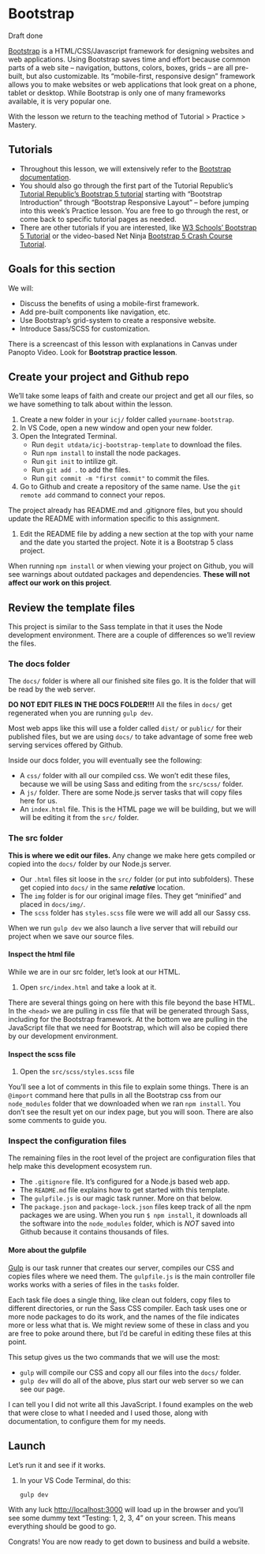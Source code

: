 # Bootstrap

::: callout
Draft done
:::

[Bootstrap](https://getbootstrap.com/) is a HTML/CSS/Javascript framework for designing websites and web applications. Using Bootstrap saves time and effort because common parts of a web site -- navigation, buttons, colors, boxes, grids -- are all pre-built, but also customizable.  Its "mobile-first, responsive design" framework allows you to make websites or web applications that look great on a phone, tablet or desktop. While Bootstrap is only one of many frameworks available, it is very popular one.

With the lesson we return to the teaching method of Tutorial > Practice > Mastery.

## Tutorials

- Throughout this lesson, we will extensively refer to the [Bootstrap documentation](https://getbootstrap.com/docs/5.3/getting-started/introduction/). 
- You should also go through the first part of the Tutorial Republic's [Tutorial Republic's Bootstrap 5 tutorial](https://www.tutorialrepublic.com/twitter-bootstrap-tutorial/) starting with "Bootstrap Introduction" through "Bootstrap Responsive Layout" -- before jumping into this week's Practice lesson.  You are free to go through the rest, or come back to specific tutorial pages as needed.
- There are other tutorials if you are interested, like [W3 Schools' Bootstrap 5 Tutorial](https://www.w3schools.com/bootstrap5/) or the video-based Net Ninja [Bootstrap 5 Crash Course Tutorial](https://www.youtube.com/playlist?list=PL4cUxeGkcC9joIM91nLzd_qaH_AimmdAR).


## Goals for this section

We will:

- Discuss the benefits of using a mobile-first framework.
- Add pre-built components like navigation, etc.
- Use Bootstrap's grid-system to create a responsive website.
- Introduce Sass/SCSS for customization.

::: callout-tip
There is a screencast of this lesson with explanations in Canvas under Panopto Video. Look for **Bootstrap practice lesson**.
:::

## Create your project and Github repo

We'll take some leaps of faith and create our project and get all our files, so we have something to talk about within the lesson.

1. Create a new folder in your `icj/` folder called `yourname-bootstrap`.
1. In VS Code, open a new window and open your new folder.
1. Open the Integrated Terminal.
    - Run `degit utdata/icj-bootstrap-template` to download the files.
    - Run `npm install` to install the node packages.
    - Run `git init` to intilize git.
    - Run `git add .` to add the files.
    - Run `git commit -m "first commit"` to commit the files.
1. Go to Github and create a repository of the same name. Use the `git remote add` command to connect your repos.

The project already has README.md and .gitignore files, but you should update the README with information specific to this assignment.

1. Edit the README file by adding a new section at the top with your name and the date you started the project. Note it is a Bootstrap 5 class project.

::: callout-important
When running `npm install` or when viewing your project on Github, you will see warnings about outdated packages and dependencies. **These will not affect our work on this project**.
:::

## Review the template files

This project is similar to the Sass template in that it uses the Node development environment. There are a couple of differences so we'll review the files.

### The docs folder

The `docs/` folder is where all our finished site files go. It is the folder that will be read by the web server.

::: callout-warning
**DO NOT EDIT FILES IN THE DOCS FOLDER!!!** All the files in `docs/` get regenerated when you are running `gulp dev`.
:::

Most web apps like this will use a folder called `dist/` or `public/` for their published files, but we are using `docs/` to take advantage of some free web serving services offered by Github.

Inside our docs folder, you will eventually see the following:

- A `css/` folder with all our compiled css. We won't edit these files, because we will be using Sass and editing from the `src/scss/` folder.
- A `js/` folder. There are some Node.js server tasks that will copy files here for us.
- An `index.html` file. This is the HTML page we will be building, but we will will be editing it from the `src/` folder.

### The src folder

**This is where we edit our files.** Any change we make here gets compiled or copied into the `docs/` folder by our Node.js server.

- Our `.html` files sit loose in the `src/` folder (or put into subfolders). These get copied into `docs/` in the same _**relative**_ location.
- The `img` folder is for our original image files. They get "minified" and placed in `docs/img/`.
- The `scss` folder has `styles.scss` file were we will add all our Sassy css.

When we run `gulp dev` we also launch a live server that will rebuild our project when we save our source files.

#### Inspect the html file

While we are in our src folder, let's look at our HTML.

1. Open `src/index.html` and take a look at it.

There are several things going on here with this file beyond the base HTML. In the `<head>` we are pulling in css file that will be generated through Sass, including for the Bootstrap framework. At the bottom we are pulling in the JavaScript file that we need for Bootstrap, which will also be copied there by our development environment.

#### Inspect the scss file

1. Open the `src/scss/styles.scss` file

You'll see a lot of comments in this file to explain some things. There is an `@import` command here that pulls in all the Bootstrap css from our `node_modules` folder that we downloaded when we ran `npm install`. You don't see the result yet on our index page, but you will soon. There are also some comments to guide you.

### Inspect the configuration files

The remaining files in the root level of the project are configuration files that help make this development ecosystem run.

- The `.gitignore` file. It's configured for a Node.js based web app.
- The `README.md` file explains how to get started with this template.
- The `gulpfile.js` is our magic task runner. More on that below.
- The `package.json` and `package-lock.json` files keep track of all the npm packages we are using. When you run `$ npm install`, it downloads all the software into the `node_modules` folder, which is _NOT_ saved into Github because it contains thousands of files.

#### More about the gulpfile

[Gulp](https://www.npmjs.com/package/gulp) is our task runner that creates our server, compiles our CSS and copies files where we need them. The `gulpfile.js` is the main controller file works works with a series of files in the `tasks` folder.

Each task file does a single thing, like clean out folders, copy files to different directories, or run the Sass CSS compiler. Each task uses one or more node packages to do its work, and the names of the file indicates more or less what that is. We might review some of these in class and you are free to poke around there, but I'd be careful in editing these files at this point.

This setup gives us the two commands that we will use the most:

- `gulp` will compile our CSS and copy all our files into the `docs/` folder.
- `gulp dev` will do all of the above, plus start our web server so we can see our page.

I can tell you I did not write all this JavaScript. I found examples on the web that were close to what I needed and I used those, along with documentation, to configure them for my needs.

## Launch

Let's run it and see if it works.

1. In your VS Code Terminal, do this:

    ```bash
    gulp dev
    ```

With any luck <http://localhost:3000> will load up in the browser and you'll see some dummy text "Testing: 1, 2, 3, 4" on your screen. This means everything should be good to go.

Congrats! You are now ready to get down to business and build a website.
